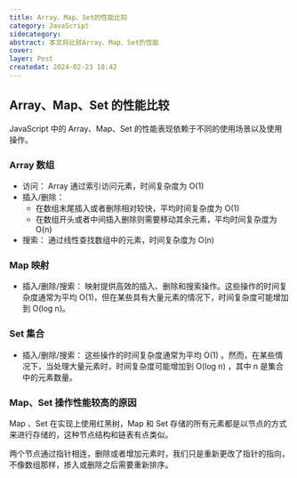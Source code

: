 ```yaml
---
title: Array、Map、Set的性能比较
category: JavaScript
sidecategory:
abstract: 本文将比较Array、Map、Set的性能
cover:
layer: Post
createdat: 2024-02-23 18:42
---
```


## Array、Map、Set 的性能比较

JavaScript 中的 Array、Map、Set 的性能表现依赖于不同的使用场景以及使用操作。

### Array 数组

- 访问： Array 通过索引访问元素，时间复杂度为 <Im>O(1)</Im>
- 插入/删除：
  - 在数组末尾插入或者删除相对较快，平均时间复杂度为 <Im>O(1)</Im>
  - 在数组开头或者中间插入删除则需要移动其余元素，平均时间复杂度为 <Im>O(n)</Im>
- 搜索： 通过线性查找数组中的元素，时间复杂度为 <Im>O(n)</Im>

### Map 映射

- 插入/删除/搜索： 映射提供高效的插入、删除和搜索操作。这些操作的时间复杂度通常为平均 <Im>O(1)</Im>，但在某些具有大量元素的情况下，时间复杂度可能增加到 <Im>O(log n)</Im>。

### Set 集合

- 插入/删除/搜索： 这些操作的时间复杂度通常为平均 <Im>O(1)</Im> 。然而，在某些情况下，当处理大量元素时，时间复杂度可能增加到 <Im>O(log n)</Im> ，其中 n 是集合中的元素数量。

### Map、Set 操作性能较高的原因

Map 、Set 在实现上使用红黑树，Map 和 Set 存储的所有元素都是以节点的方式来进行存储的，这种节点结构和链表有点类似。

两个节点通过指针相连，删除或者增加元素时，我们只是重新更改了指针的指向，不像数组那样，掺入或删除之后需要重新排序。

